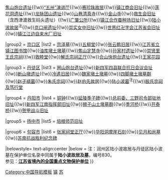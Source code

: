 {{Navbox
|name = 镇江市境内的江苏省文物保护单位
|title = [[镇江市境内的江苏省文物保护单位列表|镇江市境内的江苏省文物保护单位]]
|titlestyle =
|image =
|style = text-align:left;
|groupstyle = width:7em;text-align:center;
|state = {{{state<includeonly>|collapsed</includeonly>}}}
|above =
|group1 = [[润州区]]
|list1 = [[赵伯先墓]]{{!w}}[[焦山炮台遗址]]{{!w}}[[五卅演讲厅|“五卅”演讲厅]]{{!w}}[[镇江赛珍珠故居|赛珍珠故居]]{{!w}}[[镇江商会旧址]]{{!w}}[[莲花洞遗址]]{{!w}}[[龙脉团山遗址]]{{!w}}[[山巷清真寺]]{{!w}}[[江天禅寺|金山寺]]{{!w}}[[救生会旧址]]（含西津渡救生码头遗址）{{!w}}[[广肇公所旧址 (镇江)|广肇公所]]{{!w}}[[镇江合作蚕种场旧址]]{{!w}}[[陆小波故居及墓|陆小波故居]]<sup>注</sup>{{!w}}[[京口闸遗址]]{{!w}}[[崇实女中旧址]]{{!w}}[[世界红卍字会江苏省会旧址]]{{!w}}[[镇江江边自来水厂旧址]]

|group2 = [[京口区]]
|list2 = [[宗泽墓]]{{!w}}[[镇江五柳堂|五柳堂]]{{!w}}[[张云鹏故居|张云鹏旧居]]{{!w}}[[镇江市图书馆|江苏省立镇江图书馆]]{{!w}}[[油库墩土墩墓]]{{!w}}[[定慧寺 (镇江市)|焦山定慧寺]]{{!w}}[[孙家村遗址]]{{!w}}[[崇贤里王氏宗祠]]{{!w}}[[敦睦堂]]{{!w}}[[解氏宗祠正厅]]{{!w}}[[合山快炮台遗址]]{{!w}}[[王家花园]]

|group3 = [[丹徒区]]
|list3 = [[圌山炮台遗址]]{{!w}}[[新四军四县联合抗日会议会址]]{{!w}}[[断山墩遗址]]{{!w}}[[冷遹旧居]]{{!w}}[[魏家墩土墩墓]]{{!w}}[[四脚墩土墩墓群]]{{!w}}[[赵子禠墓]]{{!w}}[[朱氏宗祠 (镇江市)|朱氏宗祠]]{{!w}}[[赵伯先故居]]{{!w}}[[陆小波故居及墓|陆小波墓]]<sup>注</sup>{{!w}}[[殷氏宗祠及笃行堂]]

|group4 = [[丹阳市]]
|list4 = [[唐中和铜钟|铜钟]]{{!w}}[[延陵季子碑]]{{!w}}[[总前委、三野司令部驻地旧址]]{{!w}}[[新四军江南指挥部旧址 (丹阳)|新四军江南指挥部旧址]]{{!w}}[[狮子山土墩墓群]]{{!w}}[[季河桥]]{{!w}}[[开泰桥]]{{!w}}[[贺甲战斗旧址]]

|group5 = [[扬中市]]
|list5 = [[培根师范旧址]]

|group6 = [[句容市]]
|list6 = [[张家祠堂正厅]]{{!w}}[[华阳洞摩崖石刻]]{{!w}}[[见月和尚墓]]{{!w}}[[苏南抗战胜利纪念碑]]

|belowstyle= text-align:center
|below = 
注：润州区陆小波故居与丹徒区陆小波墓在保护单位名录中同属于'''陆小波故居及墓'''，编号830。<br>参见：'''[[江苏全国重点文物保护单位列表|江苏省境內的全国重点文物保护单位]]'''
}}<noinclude>
[[Category:中国导航模板]]
[[Category:江苏省文物保护单位模板|镇]]
[[Category:省级文物保护单位模板|苏]]
</noinclude>